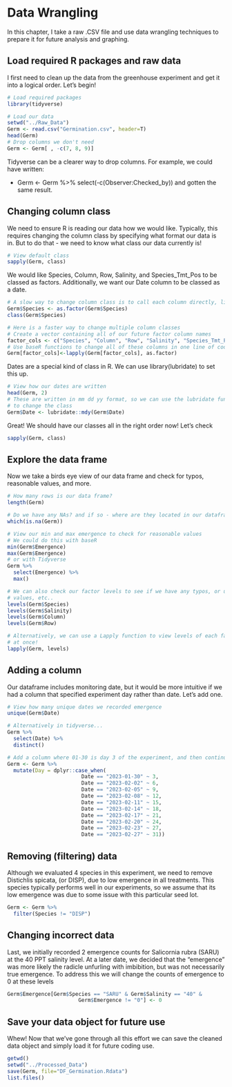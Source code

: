 # Data Wrangling
In this chapter, I take a raw .CSV file and use data wrangling techniques to prepare
it for future analysis and graphing. 

## Load required R packages and raw data

I first need to clean up the data from the greenhouse experiment and get it into 
a logical order. Let's begin!
```r
# Load required packages
library(tidyverse)
```

```r
# Load our data
setwd("../Raw_Data")
Germ <- read.csv("Germination.csv", header=T)
head(Germ)
# Drop columns we don't need
Germ <- Germ[ , -c(7, 8, 9)]
```

Tidyverse can be a clearer way to drop columns. For example, we could have written:

- Germ <- Germ %>% 
    select(-c(Observer:Checked_by)) 
and gotten the same result. 

## Changing column class
We need to ensure R is reading our data how we would like. Typically, this requires
changing the column class by specifying what format our data is in. But to do 
that - we need to know what class our data currently is!

```r
# View default class
sapply(Germ, class)
```

We would like Species, Column, Row, Salinity, and Species_Tmt_Pos to be classed
as factors. Additionally, we want our Date column to be classed as a date.

```r
# A slow way to change column class is to call each column directly, like below
Germ$Species <- as.factor(Germ$Species)
class(Germ$Species)

# Here is a faster way to change multiple column classes
# Create a vector containing all of our future factor column names
factor_cols <- c("Species", "Column", "Row", "Salinity", "Species_Tmt_Pos")
# Use baseR functions to change all of these columns in one line of code
Germ[factor_cols]<-lapply(Germ[factor_cols], as.factor)
```

Dates are a special kind of class in R. We can use library(lubridate) to set this
up.
```r
# View how our dates are written
head(Germ, 2)
# These are written in mm dd yy format, so we can use the lubridate function mdy()
# to change the class
Germ$Date <- lubridate::mdy(Germ$Date)
```

Great! We should have our classes all in the right order now!
Let's check
```r
sapply(Germ, class)
```

## Explore the data frame
Now we take a birds eye view of our data frame and check for typos, reasonable
values, and more.
```r
# How many rows is our data frame?
length(Germ) 

# Do we have any NAs? and if so - where are they located in our dataframe?
which(is.na(Germ))

# View our min and max emergence to check for reasonable values
# We could do this with baseR
min(Germ$Emergence)
max(Germ$Emergence)
# or with Tidyverse
Germ %>% 
  select(Emergence) %>% 
  max()

# We can also check our factor levels to see if we have any typos, or unexpected
# values, etc..
levels(Germ$Species)
levels(Germ$Salinity)
levels(Germ$Column)
levels(Germ$Row)

# Alternatively, we can use a Lapply function to view levels of each factor column
# at once!
lapply(Germ, levels)
```

## Adding a column
Our dataframe includes monitoring date, but it would be more intuitive if we had
a column that specified experiment day rather than date. Let's add one.
 
```r
# View how many unique dates we recorded emergence
unique(Germ$Date)

# Alternatively in tidyverse...
Germ %>% 
  select(Date) %>% 
  distinct()

# Add a column where 01-30 is day 3 of the experiment, and then continued..
Germ <- Germ %>%
  mutate(Day = dplyr::case_when(
                        Date == "2023-01-30" ~ 3,
                        Date == "2023-02-02" ~ 6,
                        Date == "2023-02-05" ~ 9,
                        Date == "2023-02-08" ~ 12,
                        Date == "2023-02-11" ~ 15,
                        Date == "2023-02-14" ~ 18,
                        Date == "2023-02-17" ~ 21,
                        Date == "2023-02-20" ~ 24,
                        Date == "2023-02-23" ~ 27,
                        Date == "2023-02-27" ~ 31))

```
## Removing (filtering) data 
Although we evaluated 4 species in this experiment, we need to remove Distichlis spicata,
(or DISP), due to low emergence in all treatments. This species typically performs
well in our experiments, so we assume that its low emergence was due to some 
issue with this particular seed lot.
```r
Germ <- Germ %>% 
  filter(Species != "DISP")

```

## Changing incorrect data
Last, we initially recorded 2 emergence counts for Salicornia rubra (SARU) at the
40 PPT salinity level. At a later date, we decided that the "emergence" was more 
likely the radicle unfurling with imbibition, but was not necessarily true emergence.
To address this we will change the counts of emergence to 0 at these levels
```r
Germ$Emergence[Germ$Species == "SARU" & Germ$Salinity == "40" & 
                       Germ$Emergence != "0"] <- 0
```

## Save your data object for future use
Whew! Now that we've gone through all this effort we can save the cleaned data 
object and simply load it for future coding use.

```r
getwd()
setwd("../Processed_Data")
save(Germ, file="DF_Germination.Rdata")
list.files()
```


